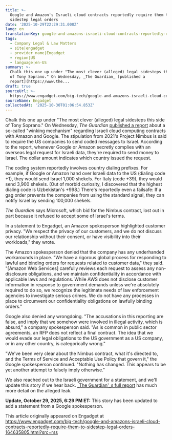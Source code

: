 ```yaml
---
title: >-
  Google and Amazon's Israeli cloud contracts reportedly require them to
  sidestep legal orders
date: '2025-10-29T22:29:31.000Z'
lang: en
translationKey: google-and-amazons-israeli-cloud-contracts-reportedly-requir
tags:
  - Company Legal & Law Matters
  - site|engadget
  - provider_name|Engadget
  - region|US
  - language|en-US
summary: >-
  Chalk this one up under "The most clever (alleged) legal sidesteps this side
  of Tony Soprano." On Wednesday, _The Guardian_ [published a
  report](https://www.the...
draft: true
sourceUrl: >-
  https://www.engadget.com/big-tech/google-and-amazons-israeli-cloud-contracts-reportedly-require-them-to-sidestep-legal-orders-164635805.html?src=rss
sourceName: Engadget
collectedAt: '2025-10-30T01:06:54.853Z'
---
```

Chalk this one up under "The most clever (alleged) legal sidesteps this side of Tony Soprano." On Wednesday, _The Guardian_ [published a report](https://www.theguardian.com/us-news/2025/oct/29/google-amazon-israel-contract-secret-code) about a so-called "winking mechanism" regarding Israeli cloud computing contracts with Amazon and Google. The stipulation from 2021's Project Nimbus is said to require the US companies to send coded messages to Israel. According to the report, whenever Google or Amazon secretly complies with an overseas legal request for Israeli data, they're required to send money to Israel. The dollar amount indicates which country issued the request.

The coding system reportedly involves country dialing prefixes. For example, if Google or Amazon hand over Israeli data to the US (dialing code +1), they would send Israel 1,000 shekels. For Italy (code +39), they would send 3,900 shekels. (Out of morbid curiosity, I discovered that the highest dialing code is Uzbekistan's +998.) There's reportedly even a failsafe: If a gag order prevents the companies from using the standard signal, they can notify Israel by sending 100,000 shekels.

_The Guardian_ says Microsoft, which bid for the Nimbus contract, lost out in part because it refused to accept some of Israel's terms.

In a statement to Engadget, an Amazon spokesperson highlighted customer privacy. "We respect the privacy of our customers, and we do not discuss our relationship without their consent, or have visibility into their workloads," they wrote.

The Amazon spokesperson denied that the company has any underhanded workarounds in place. "We have a rigorous global process for responding to lawful and binding orders for requests related to customer data," they said. "\[Amazon Web Services\] carefully reviews each request to assess any non-disclosure obligations, and we maintain confidentiality in accordance with applicable laws and regulations. While AWS does not disclose customer information in response to government demands unless we're absolutely required to do so, we recognize the legitimate needs of law enforcement agencies to investigate serious crimes. We do not have any processes in place to circumvent our confidentiality obligations on lawfully binding orders."

Google also denied any wrongdoing. "The accusations in this reporting are false, and imply that we somehow were involved in illegal activity, which is absurd," a company spokesperson said. "As is common in public sector agreements, an RFP does not reflect a final contract. The idea that we would evade our legal obligations to the US government as a US company, or in any other country, is categorically wrong."

"We've been very clear about the Nimbus contract, what it's directed to, and the Terms of Service and Acceptable Use Policy that govern it," the Google spokesperson continued. "Nothing has changed. This appears to be yet another attempt to falsely imply otherwise."

We also reached out to the Israeli government for a statement, and we'll update this story if we hear back. [_The Guardian'_s full report](https://www.theguardian.com/us-news/2025/oct/29/google-amazon-israel-contract-secret-code) has much more detail on the alleged leak.

**Update, October 29, 2025, 6:29 PM ET:** This story has been updated to add a statement from a Google spokesperson.

This article originally appeared on Engadget at https://www.engadget.com/big-tech/google-and-amazons-israeli-cloud-contracts-reportedly-require-them-to-sidestep-legal-orders-164635805.html?src=rss
